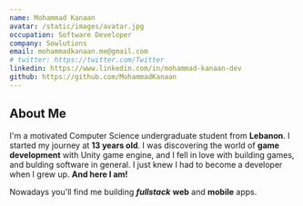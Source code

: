 ```yaml
---
name: Mohammad Kanaan
avatar: /static/images/avatar.jpg
occupation: Software Developer
company: Sowlutions
email: mohammadkanaan.me@gmail.com
# twitter: https://twitter.com/Twitter
linkedin: https://www.linkedin.com/in/mohammad-kanaan-dev
github: https://github.com/MohammadKanaan
---
```


## About Me

I'm a motivated Computer Science undergraduate student from **Lebanon**. I started my journey at **13 years old**. I was discovering the world of **game development** with Unity game engine, and I fell in love with building games, and bulding software in general. I just knew I had to become a developer when I grew up. **And here I am!**

Nowadays you'll find me building **_fullstack_** **web** and **mobile** apps.
